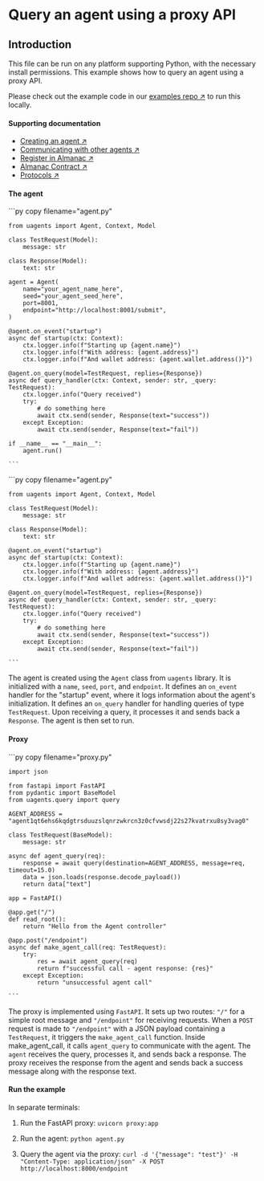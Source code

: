 
# Query an agent using a proxy API

## Introduction

This file can be run on any platform supporting Python, with the necessary install permissions.
This example shows how to query an agent using a proxy API.

Please check out the example code in our [examples repo ↗️](https://github.com/fetchai/uAgent-Examples/tree/main/5-documentation/examples/intermediate/on-query-proxy) to run this locally.

#### Supporting documentation

- [Creating an agent ↗️](/guides/agents/create-a-uagent)
- [Communicating with other agents ↗️](/guides/agents/communicating-with-other-agents)
- [Register in Almanac ↗️](/guides/agents/register-in-almanac)
- [Almanac Contract ↗️](/references/contracts/uagents-almanac/almanac-overview)
- [Protocols ↗️](/references/uagents/uagents-protocols/agent-protocols)

#### The agent

<GithubCodeSegment digest="">
    <CodeSegment
        path="https://github.com/fetchai/uAgent-Examples/blob/main/5-documentation/examples/intermediate/on-query-proxy/agent/local/agent.py"
        lineStart={1}
        lineEnd={38}
        hosted={true}
    />
	<CodeSegment
        path="https://github.com/fetchai/uAgent-Examples/blob/main/5-documentation/examples/intermediate/on-query-proxy/agent/hosted/agent.py"
        lineStart={1}
        lineEnd={26}
        hosted={false}
    />
</GithubCodeSegment>
<CodeGroup dynamic hasCopy isLocalHostedFile digest=''>

<DocsCode local={true}>
	```py copy filename="agent.py"

	from uagents import Agent, Context, Model
	 
	class TestRequest(Model):
	    message: str
	 
	class Response(Model):
	    text: str
	 
	agent = Agent(
	    name="your_agent_name_here",
	    seed="your_agent_seed_here",
	    port=8001,
	    endpoint="http://localhost:8001/submit",
	)
	 
	@agent.on_event("startup")
	async def startup(ctx: Context):
	    ctx.logger.info(f"Starting up {agent.name}")
	    ctx.logger.info(f"With address: {agent.address}")
	    ctx.logger.info(f"And wallet address: {agent.wallet.address()}")
	 
	@agent.on_query(model=TestRequest, replies={Response})
	async def query_handler(ctx: Context, sender: str, _query: TestRequest):
	    ctx.logger.info("Query received")
	    try:
	        # do something here
	        await ctx.send(sender, Response(text="success"))
	    except Exception:
	        await ctx.send(sender, Response(text="fail"))
	 
	if __name__ == "__main__":
	    agent.run()

    ```
</DocsCode>

<DocsCode local={false}>
	```py copy filename="agent.py"

	from uagents import Agent, Context, Model
	 
	class TestRequest(Model):
	    message: str
	 
	class Response(Model):
	    text: str
	 
	@agent.on_event("startup")
	async def startup(ctx: Context):
	    ctx.logger.info(f"Starting up {agent.name}")
	    ctx.logger.info(f"With address: {agent.address}")
	    ctx.logger.info(f"And wallet address: {agent.wallet.address()}")
	 
	@agent.on_query(model=TestRequest, replies={Response})
	async def query_handler(ctx: Context, sender: str, _query: TestRequest):
	    ctx.logger.info("Query received")
	    try:
	        # do something here
	        await ctx.send(sender, Response(text="success"))
	    except Exception:
	        await ctx.send(sender, Response(text="fail"))

    ```
</DocsCode>

</CodeGroup>



The agent is created using the `Agent` class from `uagents` library. It is initialized with a `name`, `seed`, `port`, and `endpoint`.
It defines an `on_event` handler for the "startup" event, where it logs information about the agent's initialization.
It defines an `on_query` handler for handling queries of type `TestRequest`. Upon receiving a query, it processes it and sends back a `Response`.
The agent is then set to run.

#### Proxy

<GithubCodeSegment digest="">
    <CodeSegment
        path="https://github.com/fetchai/uAgent-Examples/blob/main/5-documentation/examples/intermediate/on-query-proxy/proxy.py"
        lineStart={1}
        lineEnd={34}
        hosted={true}
    />
</GithubCodeSegment>
<CodeGroup dynamic hasCopy isLocalHostedFile digest=''>

<DocsCode local={true}>
	```py copy filename="proxy.py"

	import json
	 
	from fastapi import FastAPI
	from pydantic import BaseModel
	from uagents.query import query
	 
	AGENT_ADDRESS = "agent1qt6ehs6kqdgtrsduuzslqnrzwkrcn3z0cfvwsdj22s27kvatrxu8sy3vag0"
	 
	class TestRequest(BaseModel):
	    message: str
	 
	async def agent_query(req):
	    response = await query(destination=AGENT_ADDRESS, message=req, timeout=15.0)
	    data = json.loads(response.decode_payload())
	    return data["text"]
	 
	app = FastAPI()
	 
	@app.get("/")
	def read_root():
	    return "Hello from the Agent controller"
	 
	@app.post("/endpoint")
	async def make_agent_call(req: TestRequest):
	    try:
	        res = await agent_query(req)
	        return f"successful call - agent response: {res}"
	    except Exception:
	        return "unsuccessful agent call"

    ```
</DocsCode>

</CodeGroup>



The proxy is implemented using `FastAPI`. It sets up two routes: `"/"` for a simple root message and `"/endpoint"` for receiving requests.
When a `POST` request is made to `"/endpoint"` with a JSON payload containing a `TestRequest`, it triggers the `make_agent_call` function.
Inside make_agent_call, it calls `agent_query` to communicate with the agent. The `agent` receives the query, processes it, and sends back a response.
The proxy receives the response from the agent and sends back a success message along with the response text.

#### Run the example

In separate terminals:

1. Run the FastAPI proxy: `uvicorn proxy:app`

2. Run the agent: `python agent.py`

3. Query the agent via the proxy: `curl -d '{"message": "test"}' -H "Content-Type: application/json" -X POST http://localhost:8000/endpoint`
